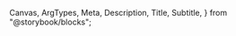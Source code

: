   Canvas,
  ArgTypes,
  Meta,
  Description,
  Title,
  Subtitle,
} from "@storybook/blocks";

<Meta of={AccordionStories} title="Docs" />

<Title of={AccordionStories} />
<Subtitle of={AccordionStories} />
<ComponentDetails />

<Description of={AccordionStories} />

## Density options

Accordion has three density options and requires that you specify one of the density types: compact, regular, or spacious.

### Regular

<Canvas of={AccordionStories.Regular} />

### Compact

<Canvas of={AccordionStories.Compact} />

### Spacious

<Canvas of={AccordionStories.Spacious} />

## Properties

<ArgTypes />
